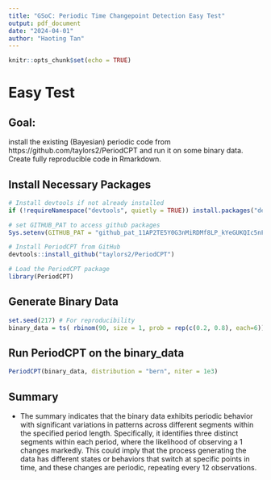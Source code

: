 ```yaml
---
title: "GSoC: Periodic Time Changepoint Detection Easy Test"
output: pdf_document
date: "2024-04-01"
author: "Haoting Tan"
---
```


```r
knitr::opts_chunk$set(echo = TRUE)
```

# Easy Test

## Goal:
install the existing (Bayesian) periodic code from https://github.com/taylors2/PeriodCPT and run it on some binary data. Create fully reproducible code in Rmarkdown.

## Install Necessary Packages
```r
# Install devtools if not already installed
if (!requireNamespace("devtools", quietly = TRUE)) install.packages("devtools")

# set GITHUB_PAT to access github packages
Sys.setenv(GITHUB_PAT = "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")

# Install PeriodCPT from GitHub
devtools::install_github("taylors2/PeriodCPT")

# Load the PeriodCPT package
library(PeriodCPT)

```

## Generate Binary Data 
```r
set.seed(217) # For reproducibility
binary_data = ts( rbinom(90, size = 1, prob = rep(c(0.2, 0.8), each=6)), freq = 12)
```

## Run PeriodCPT on the binary_data
```r
PeriodCPT(binary_data, distribution = "bern", niter = 1e3)
```

## Summary

- The summary indicates that the binary data exhibits periodic behavior with significant variations in patterns across different segments within the specified period length. Specifically, it identifies three distinct segments within each period, where the likelihood of observing a 1 changes markedly. This could imply that the process generating the data has different states or behaviors that switch at specific points in time, and these changes are periodic, repeating every 12 observations.
